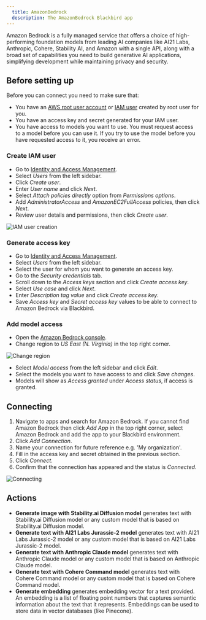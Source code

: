 ```yaml
---
  title: AmazonBedrock
  description: The AmazonBedrock Blackbird app
---
```


<LinkCard title="View on Github" target="_blank" href="https://github.com/bb-io/AmazonBedrock" icon="github" />

Amazon Bedrock is a fully managed service that offers a choice of high-performing foundation models from leading AI companies like AI21 Labs, Anthropic, Cohere, Stability AI, and Amazon with a single API, along with a broad set of capabilities you need to build generative AI applications, simplifying development while maintaining privacy and security.

## Before setting up

Before you can connect you need to make sure that:

- You have an [AWS root user account](https://docs.aws.amazon.com/IAM/latest/UserGuide/id_root-user.html) or [IAM user](https://docs.aws.amazon.com/IAM/latest/UserGuide/introduction_identity-management.html) created by root user for you.
- You have an access key and secret generated for your IAM user.
- You have access to models you want to use. You must request access to a model before you can use it. If you try to use the model before you have requested access to it, you receive an error.

### Create IAM user

- Go to [Identity and Access Management](https://console.aws.amazon.com/iamv2/home).
- Select _Users_ from the left sidebar.
- Click _Create user_.
- Enter _User name_ and click _Next_.
- Select _Attach policies directly_ option from _Permissions options_.
- Add _AdministratorAccess_ and _AmazonEC2FullAccess_ policies, then click _Next_.
- Review user details and permissions, then click _Create user_.

![IAM user creation](https://raw.githubusercontent.com/bb-io/AmazonBedrock/master/image/README/iam_user_creation.png)

### Generate access key

- Go to [Identity and Access Management](https://console.aws.amazon.com/iamv2/home).
- Select _Users_ from the left sidebar.
- Select the user for whom you want to generate an access key.
- Go to the _Security credentials_ tab.
- Scroll down to the _Access keys_ section and click _Create access key_.
- Select _Use case_ and click _Next_.
- Enter _Description tag value_ and click _Create access key_.
- Save _Access key_ and _Secret access key_ values to be able to connect to Amazon Bedrock via Blackbird.

### Add model access

- Open the [Amazon Bedrock console](https://console.aws.amazon.com/bedrock).
- Change region to _US East (N. Virginia)_ in the top right corner.

![Change region](https://raw.githubusercontent.com/bb-io/AmazonBedrock/master/image/README/region.png)

- Select _Model access_ from the left sidebar and click _Edit_.
- Select the models you want to have access to and click _Save changes_.
- Models will show as _Access granted_ under _Access status_, if access is granted.

## Connecting

1. Navigate to apps and search for Amazon Bedrock. If you cannot find Amazon Bedrock then click _Add App_ in the top right corner, select Amazon Bedrock and add the app to your Blackbird environment.
2. Click _Add Connection_.
3. Name your connection for future reference e.g. 'My organization'.
4. Fill in the access key and secret obtained in the previous section.
5. Click _Connect_. 
6. Confirm that the connection has appeared and the status is _Connected_.

![Connecting](https://raw.githubusercontent.com/bb-io/AmazonBedrock/master/image/README/connecting.png)

## Actions

- **Generate image with Stability.ai Diffusion model** generates text with Stability.ai Diffusion model or any custom model that is based on Stability.ai Diffusion model.
- **Generate text with AI21 Labs Jurassic-2 model** generates text with AI21 Labs Jurassic-2 model or any custom model that is based on AI21 Labs Jurassic-2 model.
- **Generate text with Anthropic Claude model** generates text with Anthropic Claude model or any custom model that is based on Anthropic Claude model.
- **Generate text with Cohere Command model** generates text with Cohere Command model or any custom model that is based on Cohere Command model.
- **Generate embedding** generates embedding vector for a text provided. An embedding is a list of floating point numbers that captures semantic information about the text that it represents. Embeddings can be used to store data in vector databases (like Pinecone).

